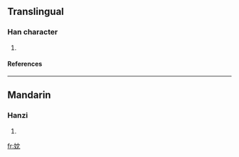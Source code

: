 ==Translingual==
===Han character===
{{Han char|rn=38|rad=女|as=04|sn=7|four=|canj=女中月山 (VLBU)}}
# {{defn|Han|sort=女04}}
====References====
{{Han ref|kx=0256.050|dkj=06071|hdz=21033.090|uh=5989|ud=22921}}
----
==Mandarin==
===Hanzi===
{{cmn-hanzi|pin=[[dān]] (dan1)|wg=tan<sup>1</sup>}}
# {{defn|Mandarin}}

[[fr:妉]]